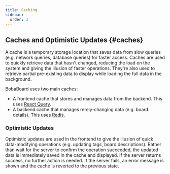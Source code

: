 ```yaml
---
title: Caching
sidebar:
  order: 3
---
```


## Caches and Optimistic Updates {#caches}

A cache is a temporary storage location that saves data from slow queries (e.g.
network queries, database queries) for faster access. Caches are used to quickly
retrieve data that hasn't changed, reducing the load on the system and giving
the illusion of faster operations. They're also used to retrieve partial
pre-existing data to display while loading the full data in the background.

BobaBoard uses two main caches:

- A frontend cache that stores and manages data from the backend. This uses
  [React Query](https://react-query.tanstack.com/).
- A backend cache that manages rerely-changing data (e.g. board details). This
  uses [Redis](https://redis.io/).

### Optimistic Updates

Optimistic updates are used in the frontend to give the illusion of quick
data-modifying operations (e.g. updating tags, board descriptions). Rather than
wait for the server to confirm the operation succeeded, the updated data is
immediately saved in the cache and displayed. If the server returns success, no
further action is needed. If the server fails, an error message is shown and the
cache is reverted to the previous state.

